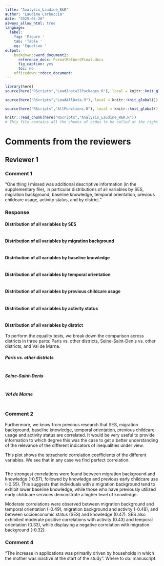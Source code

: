 ```yaml
---
title: "Analysis_Laudine_R&R"
author: "Laudine Carbuccia"
date: "2025-01-20"
always_allow_html: true
language:
  label:
    fig: 'Figure '
    tab: 'Table '
    eq: 'Equation '
output: 
    bookdown::word_document2: 
      reference_docx: FormatRefWordFinal.docx
      fig_caption: yes
      toc: no
    officedown::rdocx_document:
---
```



```r
library(here)
source(here("RScripts","LoadInstallPackages.R"), local = knitr::knit_global())
```

```r
source(here("RScripts","LoadAllData.R"), local = knitr::knit_global())
```

```r
source(here("RScripts","AllFunctions.R"), local = knitr::knit_global())
```



```r
knitr::read_chunk(here("RScripts","Analysis_Laudine_R&R.R"))
# This file contains all the chunks of codes to be called at the right place in the Rmarkdown document
```

# Comments from the reviewers

## Reviewer 1

### Comment 1
"One thing I missed was additional descriptive information (in the supplementary file), in particular distributions of all variables by SES, migration background, baseline knowledge, temporal orientation, previous childcare usage, activity status, and by district."

### Response

#### Distribution of all variables by SES 
```r
```


#### Distribution of all variables by migration background
```r
```

#### Distribution of all variables by baseline knowledge
```r
```

#### Distribution of all variables by temporal orientation
```r
```

#### Distribution of all variables by previous childcare usage
```r
```

#### Distribution of all variables by activity status
```r
```

#### Distribution of all variables by district
To perform the equality tests, we break down the comparison across districts in three parts: Paris vs. other districts, Seine-Saint-Denis vs. other districts, and Val de Marne. 

##### Paris vs. other districts
```r
```

##### Seine-Saint-Denis
```r
```

##### Val de Marne
```r
```


### Comment 2

Furthermore, we know from previous research that SES, migration background, baseline knowledge, temporal orientation, previous childcare usage and activity status are correlated. It would be very useful to provide information to which degree this was the case to get a better understanding of the relevance of the different indicators of inequalities under view.

This plot shows the tetrachoric correlation coefficients of the different variables. We see that in any case we find perfect correlation.
```r
```

The strongest correlations were found between migration background and knowledge (-0.57), followed by knowledge and previous early childcare use (-0.55). This suggests that individuals with a migration background tend to exhibit lower baseline knowledge, while those who have previously utilized early childcare services demonstrate a higher level of knowledge.

Moderate correlations were observed between migration background and temporal orientation (-0.49), migration background and activity (-0.48), and between socioeconomic status (SES) and knowledge (0.47). SES also exhibited moderate positive correlations with activity (0.43) and temporal orientation (0.33), while displaying a negative correlation with migration background (-0.32).

### Comment 4
 “The increase in applications was primarily driven by households in which the mother was inactive at the start of the study”.
Where to do: manuscript. 

